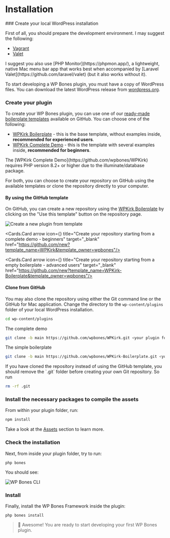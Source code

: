 
# Installation

<Steps>
### Create your local WordPress installation

First of all, you should prepare the development environment. I may suggest the following:

-  [Vagrant](https://github.com/gfazioli/VagrantUbuntu)
-  [Valet](https://laravel.com/docs/11.x/valet)

<Callout type="info" emoji="💡">
I suggest you also use [PHP Monitor](https://phpmon.app/), a lightweight, native Mac menu bar app that works best when accompanied by [Laravel Valet](https://github.com/laravel/valet) (but it also works without it).
</Callout>

To start developing a WP Bones plugin, you must have a copy of WordPress files. You can download the latest WordPress release from [wordpress.org](http://wordpress.org).

### Create your plugin

To create your WP Bones plugin, you can use one of our [ready-made boilerplate templates](./boilerplate-templates) available on GitHub. You can choose one of the following:

-  [WPKirk Boilerplate](https://github.com/wpbones/WPKirk-Boilerplate) - this is the base template, without examples inside, **recommended for experienced users**.
-  [WPKirk Complete Demo](https://github.com/wpbones/WPKirk) - this is the template with several examples inside, **recommended for beginners**.

<Callout type="warning">
The [WPKirk Complete Demo](https://github.com/wpbones/WPKirk) requires PHP version 8.2+ or higher due to the illuminate/database package.
</Callout>


For both, you can choose to create your repository on GitHub using the available templates or clone the repository directly to your computer.

#### By using the GitHub template

On GitHub, you can create a new repository using the [WPKirk Boilerplate](https://github.com/wpbones/WPKirk-Boilerplate) by clicking on the "Use this template" button on the repository page.

![Create a new plugin from template](./github-template.jpeg)

<Cards num={1}>

<Cards.Card arrow icon={<IconBrandGithub />} title="Create your repository starting from a complete demo - beginners" target="\_blank" href="https://github.com/new?template_name=WPKirk&template_owner=wpbones"/>

<Cards.Card arrow icon={<IconBrandGithub />} title="Create your repository starting from a empty boilerplate - advanced users" target="\_blank" href="https://github.com/new?template_name=WPKirk-Boilerplate&template_owner=wpbones"/>

</Cards>

#### Clone from GitHub

You may also clone the repository using either the Git command line or the GitHub for Mac application.
Change the directory to the `wp-content/plugins` folder of your local WordPress installation.

```sh copy
cd wp-content/plugins
```

The complete demo

```sh copy
git clone -b main https://github.com/wpbones/WPKirk.git <your plugin folder>
```

The simple boilerplate

```sh copy
git clone -b main https://github.com/wpbones/WPKirk-Boilerplate.git <your plugin folder>
```

<Callout type="warning">
If you have cloned the repository instead of using the GitHub template, you should remove the `.git` folder before creating your own Git repository.
So run

```sh copy
rm -rf .git
```

</Callout>

### Install the necessary packages to compile the assets

From within your plugin folder, run:

```sh npm2yarn
npm install
```

Take a look at the [Assets](assets) section to learn more.

### Check the installation

Next, from inside your plugin folder, try to run:

```shell copy
php bones
```

You should see:

![WP Bones CLI](./php-bones-console.png)

### Install

Finally, install the WP Bones Framework inside the plugin:

```shell copy
php bones install
```

> 👏 Awesome! You are ready to start developing your first WP Bones plugin.

</Steps>
